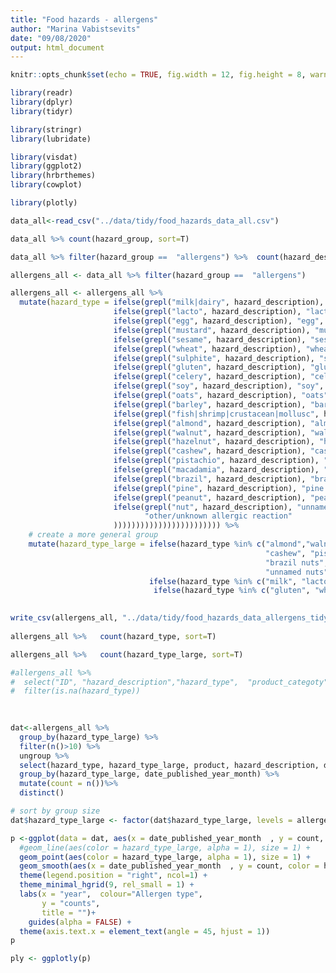 ```yaml
---
title: "Food hazards - allergens"
author: "Marina Vabistsevits"
date: "09/08/2020"
output: html_document
---
```


```r
knitr::opts_chunk$set(echo = TRUE, fig.width = 12, fig.height = 8, warning = F, message = F)

library(readr)
library(dplyr)
library(tidyr)

library(stringr)
library(lubridate)

library(visdat)
library(ggplot2)
library(hrbrthemes)
library(cowplot)

library(plotly)

```


```r
data_all<-read_csv("../data/tidy/food_hazards_data_all.csv")
```

```r
data_all %>% count(hazard_group, sort=T)

data_all %>% filter(hazard_group ==  "allergens") %>%  count(hazard_description, sort=T)

allergens_all <- data_all %>% filter(hazard_group ==  "allergens") 
```


```r
allergens_all <- allergens_all %>% 
  mutate(hazard_type = ifelse(grepl("milk|dairy", hazard_description), "milk", 
                       ifelse(grepl("lacto", hazard_description), "lactose", 
                       ifelse(grepl("egg", hazard_description), "egg", 
                       ifelse(grepl("mustard", hazard_description), "mustard", 
                       ifelse(grepl("sesame", hazard_description), "sesame", 
                       ifelse(grepl("wheat", hazard_description), "wheat", 
                       ifelse(grepl("sulphite", hazard_description), "sulphite", 
                       ifelse(grepl("gluten", hazard_description), "gluten", 
                       ifelse(grepl("celery", hazard_description), "celery", 
                       ifelse(grepl("soy", hazard_description), "soy", 
                       ifelse(grepl("oats", hazard_description), "oats", 
                       ifelse(grepl("barley", hazard_description), "barley", 
                       ifelse(grepl("fish|shrimp|crustacean|mollusc", hazard_description), "seafood", 
                       ifelse(grepl("almond", hazard_description), "almond", 
                       ifelse(grepl("walnut", hazard_description), "walnut", 
                       ifelse(grepl("hazelnut", hazard_description), "hazelnut",
                       ifelse(grepl("cashew", hazard_description), "cashew", 
                       ifelse(grepl("pistachio", hazard_description), "pistachio", 
                       ifelse(grepl("macadamia", hazard_description), "macadamia nuts", 
                       ifelse(grepl("brazil", hazard_description), "brazil nuts", 
                       ifelse(grepl("pine", hazard_description), "pine nuts", 
                       ifelse(grepl("peanut", hazard_description), "peanut",
                       ifelse(grepl("nut", hazard_description), "unnamed nuts", 
                              "other/unknown allergic reaction"
                       )))))))))))))))))))))))) %>% 
    # create a more general group
    mutate(hazard_type_large = ifelse(hazard_type %in% c("almond","walnut", "hazelnut",
                                                         "cashew", "pistachio", "macadamia nuts", 
                                                         "brazil nuts", "pine nuts",
                                                         "unnamed nuts", "peanut" ), "nuts",
                               ifelse(hazard_type %in% c("milk", "lactose"), "dairy",
                                ifelse(hazard_type %in% c("gluten", "wheat", "barley"), "gluten-related",hazard_type))))
            

write_csv(allergens_all, "../data/tidy/food_hazards_data_allergens_tidy.csv")  
  
allergens_all %>%   count(hazard_type, sort=T)

allergens_all %>%   count(hazard_type_large, sort=T)

#allergens_all %>% 
#  select("ID", "hazard_description","hazard_type",  "product_categoty" , "product" , "summary") %>% 
#  filter(is.na(hazard_type)) 
  
  
```


```r
dat<-allergens_all %>% 
  group_by(hazard_type_large) %>%
  filter(n()>10) %>% 
  ungroup %>% 
  select(hazard_type, hazard_type_large, product, hazard_description, date_published_year_month, ID_incident)  %>% distinct() %>% 
  group_by(hazard_type_large, date_published_year_month) %>% 
  mutate(count = n())%>%
  distinct() 

# sort by group size
dat$hazard_type_large <- factor(dat$hazard_type_large, levels = allergens_all %>%   count(hazard_type_large, sort=T) %>% pull(1))

p <-ggplot(data = dat, aes(x = date_published_year_month  , y = count, group = hazard_type_large, label1 = product, label2 = hazard_description)) +
  #geom_line(aes(color = hazard_type_large, alpha = 1), size = 1) +
  geom_point(aes(color = hazard_type_large, alpha = 1), size = 1) +
  geom_smooth(aes(x = date_published_year_month  , y = count, color = hazard_type_large))+
  theme(legend.position = "right", ncol=1) +
  theme_minimal_hgrid(9, rel_small = 1) +
  labs(x = "year",  colour="Allergen type",
       y = "counts",
       title = "")+
    guides(alpha = FALSE) +
  theme(axis.text.x = element_text(angle = 45, hjust = 1))
p

ply <- ggplotly(p)
```

